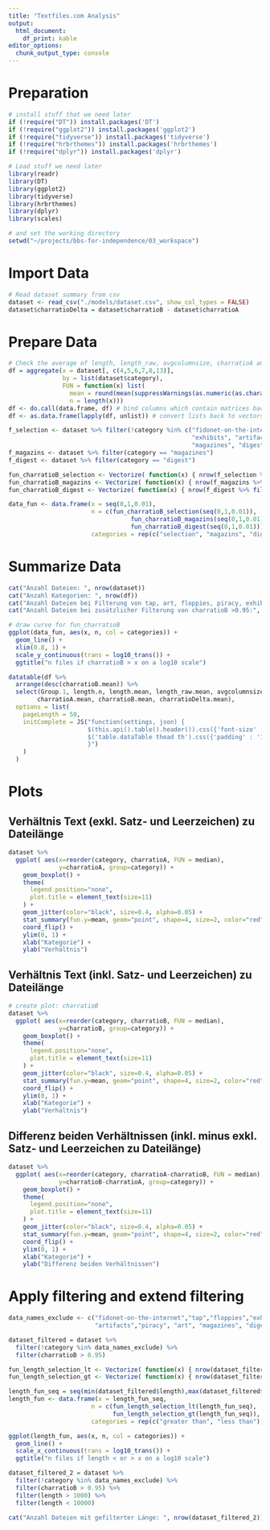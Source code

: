 ```yaml
---
title: "Textfiles.com Analysis"
output:
  html_document:
    df_print: kable
editor_options:
  chunk_output_type: console
---
```


# Preparation

```r
# install stuff that we need later
if (!require("DT")) install.packages('DT')
if (!require("ggplot2")) install.packages('ggplot2')
if (!require("tidyverse")) install.packages('tidyverse')
if (!require("hrbrthemes")) install.packages('hrbrthemes')
if (!require("dplyr")) install.packages('dplyr')

# Load stuff we need later
library(readr)
library(DT)
library(ggplot2)
library(tidyverse)
library(hrbrthemes)
library(dplyr)
library(scales)

# and set the working directory
setwd("~/projects/bbs-for-independence/03_workspace")
```

# Import Data

```r
# Read dataset summary from csv
dataset <- read_csv("./models/dataset.csv", show_col_types = FALSE)
dataset$charratioDelta = dataset$charratioB - dataset$charratioA
```

# Prepare Data

```r
# Check the average of length, length_raw, avgcolumnsize, charratioA and charratioB
df = aggregate(x = dataset[, c(4,5,6,7,8,13)], 
               by = list(dataset$category), 
               FUN = function(x) list(
                 mean = round(mean(suppressWarnings(as.numeric(as.character(x))), na.rm=TRUE), digits = 2), 
                 n = length(x)))
df <- do.call(data.frame, df) # bind columns which contain matrices back into the data frame
df <- as.data.frame(lapply(df, unlist)) # convert lists back to vectors

f_selection <- dataset %>% filter(!category %in% c("fidonet-on-the-internet", "tap", "floppies", 
                                                   "exhibits", "artifacts", "piracy", "art", 
                                                   "magazines", "digest"))
f_magazins <- dataset %>% filter(category == "magazines")
f_digest <- dataset %>% filter(category == "digest")

fun_charratioB_selection <- Vectorize( function(x) { nrow(f_selection %>% filter(charratioB > x)) } )
fun_charratioB_magazins <- Vectorize( function(x) { nrow(f_magazins %>% filter(charratioB > x)) } )
fun_charratioB_digest <- Vectorize( function(x) { nrow(f_digest %>% filter(charratioB > x)) } )

data_fun <- data.frame(x = seq(0,1,0.01),
                       n = c(fun_charratioB_selection(seq(0,1,0.01)),
                                  fun_charratioB_magazins(seq(0,1,0.01)),
                                  fun_charratioB_digest(seq(0,1,0.01))),
                       categories = rep(c("selection", "magazins", "digest"), each = 101))
```

\newpage

# Summarize Data

```r
cat("Anzahl Dateien: ", nrow(dataset))
cat("Anzahl Kategorien: ", nrow(df))
cat("Anzahl Dateien bei Filterung von tap, art, floppies, piracy, exhibits, magazines, digest:", nrow(f_selection))
cat("Anzahl Dateien bei zusätzlicher Filterung von charratioB >0.95:", fun_charratioB_selection(0.95))

# draw curve for fun_charratioB
ggplot(data_fun, aes(x, n, col = categories)) +
  geom_line() + 
  xlim(0.8, 1) +
  scale_y_continuous(trans = log10_trans()) +
  ggtitle("n files if charratioB > x on a log10 scale")

datatable(df %>%
  arrange(desc(charratioB.mean)) %>%
  select(Group.1, length.n, length.mean, length_raw.mean, avgcolumnsize.mean,
        charratioA.mean, charratioB.mean, charratioDelta.mean),
  options = list( 
    pageLength = 50,
    initComplete = JS("function(settings, json) {
                      $(this.api().table().header()).css({'font-size' : '12px'});
                      $('table.dataTable thead th').css({'padding' : '10px 18px 10px 0px'});
                      }")
    )
  )
```

\newpage

# Plots
 
## Verhältnis Text (exkl. Satz- und Leerzeichen) zu Dateilänge

```r
dataset %>%
  ggplot( aes(x=reorder(category, charratioA, FUN = median), 
              y=charratioA, group=category)) +
    geom_boxplot() +
    theme(
      legend.position="none",
      plot.title = element_text(size=11)
    ) +
    geom_jitter(color="black", size=0.4, alpha=0.05) +
    stat_summary(fun.y=mean, geom="point", shape=4, size=2, color="red", fill="red") +
    coord_flip() + 
    ylim(0, 1) +
    xlab("Kategorie") +
    ylab("Verhältnis")
```

\newpage

## Verhältnis Text (inkl. Satz- und Leerzeichen) zu Dateilänge

```r
# create plot: charratioB
dataset %>%
  ggplot( aes(x=reorder(category, charratioB, FUN = median), 
              y=charratioB, group=category)) +
    geom_boxplot() +
    theme(
      legend.position="none",
      plot.title = element_text(size=11)
    ) +
    geom_jitter(color="black", size=0.4, alpha=0.05) +
    stat_summary(fun.y=mean, geom="point", shape=4, size=2, color="red", fill="red") +
    coord_flip() + 
    ylim(0, 1) +
    xlab("Kategorie") +
    ylab("Verhältnis")
```

\newpage

## Differenz beiden Verhältnissen (inkl. minus exkl. Satz- und Leerzeichen zu Dateilänge)

```r
dataset %>%
  ggplot( aes(x=reorder(category, charratioA-charratioB, FUN = median), 
              y=charratioB-charratioA, group=category)) +
    geom_boxplot() +
    theme(
      legend.position="none",
      plot.title = element_text(size=11)
    ) +
    geom_jitter(color="black", size=0.4, alpha=0.05) +
    stat_summary(fun.y=mean, geom="point", shape=4, size=2, color="red", fill="red") +
    coord_flip() + 
    ylim(0, 1) +
    xlab("Kategorie") +
    ylab("Differenz beiden Verhältnissen")
```

\newpage

# Apply filtering and extend filtering

```r

data_names_exclude <- c("fidonet-on-the-internet","tap","floppies","exhibits",
                        "artifacts","piracy", "art", "magazines", "digest")

dataset_filtered = dataset %>%
  filter(!category %in% data_names_exclude) %>%
  filter(charratioB > 0.95)

fun_length_selection_lt <- Vectorize( function(x) { nrow(dataset_filtered %>% filter(length < x)) } )
fun_length_selection_gt <- Vectorize( function(x) { nrow(dataset_filtered %>% filter(length > x)) } )

length_fun_seq = seq(min(dataset_filtered$length),max(dataset_filtered$length),1000)
length_fun <- data.frame(x = length_fun_seq,
                       n = c(fun_length_selection_lt(length_fun_seq),
                             fun_length_selection_gt(length_fun_seq)),
                       categories = rep(c("greater than", "less than"), each = length(length_fun_seq)))

ggplot(length_fun, aes(x, n, col = categories)) +
  geom_line() + 
  scale_x_continuous(trans = log10_trans()) +
  ggtitle("n files if length < or > x on a log10 scale")

dataset_filtered_2 = dataset %>%
  filter(!category %in% data_names_exclude) %>%
  filter(charratioB > 0.95) %>%
  filter(length > 1000) %>%
  filter(length < 10000)

cat("Anzahl Dateien mit gefilterter Länge: ", nrow(dataset_filtered_2))
```

